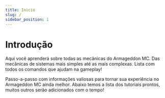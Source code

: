 ```yaml
---
title: Inicio
slug: /
sidebar_position: 1
---
```


# Introdução

Aqui você aprenderá sobre todas as mecânicas do Armageddon MC. Das mecânicas de sistemas mais simples até as mais complexas. Lista com todos os comandos que ajudam na gameplay!

Passo-a-passo com informações valiosas para tornar sua experiência no Armageddon MC ainda melhor. Abaixo temos a lista dos tutoriais prontos, muitos outros serão adicionados com o tempo!
